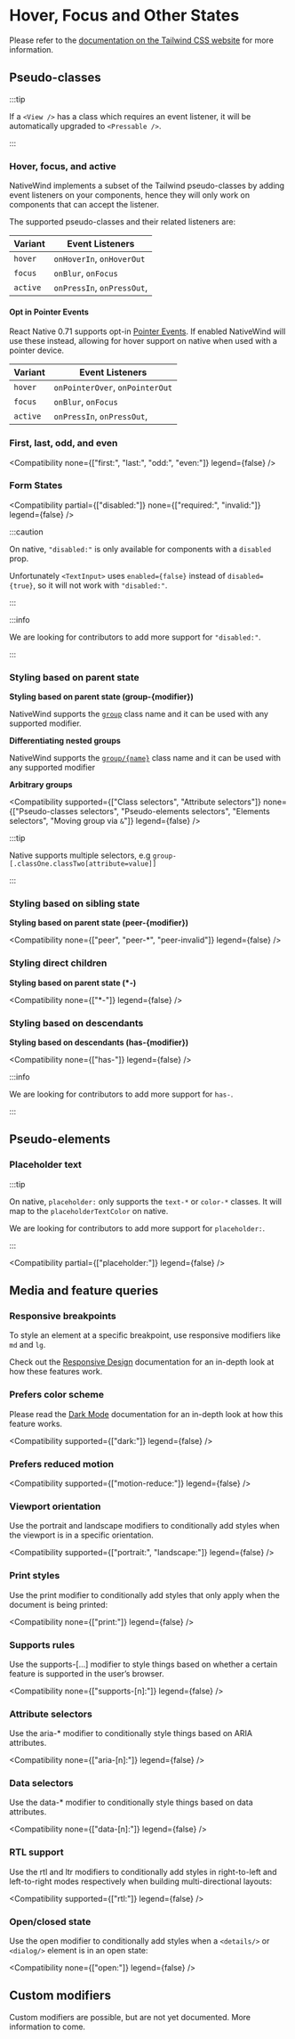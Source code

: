 
# Hover, Focus and Other States

Please refer to the [documentation on the Tailwind CSS website](https://tailwindcss.com/docs/hover-focus-and-other-states) for more information.

## Pseudo-classes <TwDocs href="https://tailwindcss.com/docs/hover-focus-and-other-states#pseudo-classes" />

:::tip

If a `<View />` has a class which requires an event listener, it will be automatically upgraded to `<Pressable />`.

:::

### Hover, focus, and active <TwDocs href="https://tailwindcss.com/docs/hover-focus-and-other-states#hover-focus-and-active" />

NativeWind implements a subset of the Tailwind pseudo-classes by adding event listeners on your components, hence they will only work on components that can accept the listener.

The supported pseudo-classes and their related listeners are:

| Variant  | Event Listeners            |
| -------- | -------------------------- |
| `hover`  | `onHoverIn`, `onHoverOut`  |
| `focus`  | `onBlur`, `onFocus`        |
| `active` | `onPressIn`, `onPressOut`, |

#### Opt in Pointer Events 

React Native 0.71 supports opt-in [Pointer Events](https://reactnative.dev/blog/2023/01/12/version-071#events). If enabled NativeWind will use these instead, allowing for hover support on native when used with a pointer device.

| Variant  | Event Listeners                 |
| -------- | ------------------------------- |
| `hover`  | `onPointerOver`, `onPointerOut` |
| `focus`  | `onBlur`, `onFocus`             |
| `active` | `onPressIn`, `onPressOut`,      |

### First, last, odd, and even <TwDocs href="https://tailwindcss.com/docs/hover-focus-and-other-states#first-last-odd-and-even" />


<Compatibility none={["first:", "last:", "odd:", "even:"]} legend={false} />

### Form States <TwDocs href="https://tailwindcss.com/docs/hover-focus-and-other-states#form-states" />


<Compatibility partial={["disabled:"]} none={["required:", "invalid:"]} legend={false} />

:::caution

On native, `"disabled:"` is only available for components with a `disabled` prop.

Unfortunately `<TextInput>` uses `enabled={false}` instead of `disabled={true}`, so it will not work with `"disabled:"`.

:::

:::info

We are looking for contributors to add more support for `"disabled:"`.

:::


### Styling based on parent state <TwDocs href="https://tailwindcss.com/docs/hover-focus-and-other-states#styling-based-on-parent-state" />

**Styling based on parent state (group-\{modifier\})**

NativeWind supports the [`group`](https://tailwindcss.com/docs/hover-focus-and-other-states#styling-based-on-parent-state) class name and it can be used with any supported modifier.

**Differentiating nested groups**

NativeWind supports the [`group/{name}`](https://tailwindcss.com/docs/hover-focus-and-other-states#differentiating-nested-groups) class name and it can be used with any supported modifier

**Arbitrary groups**

<Compatibility supported={["Class selectors", "Attribute selectors"]} none={["Pseudo-classes selectors", "Pseudo-elements selectors", "Elements selectors", "Moving group via `&`"]} legend={false} />

:::tip

Native supports multiple selectors, e.g `group-[.classOne.classTwo[attribute=value]]`

:::


### Styling based on sibling state <TwDocs href="https://tailwindcss.com/docs/hover-focus-and-other-states#styling-based-on-sibling-state" />

**Styling based on parent state (peer-\{modifier\})**

<Compatibility none={["peer", "peer-*", "peer-invalid"]} legend={false} />

### Styling direct children <TwDocs href="https://tailwindcss.com/docs/hover-focus-and-other-states#styling-direct-children" />

**Styling based on parent state (*-)**

<Compatibility none={["*-"]} legend={false} />

### Styling based on descendants <TwDocs href="https://tailwindcss.com/docs/hover-focus-and-other-states#styling-based-on-descendants" />

**Styling based on descendants (has-\{modifier\})**

<Compatibility none={["has-"]} legend={false} />

:::info

We are looking for contributors to add more support for `has-`.

:::

## Pseudo-elements

### Placeholder text

:::tip

On native, `placeholder:` only supports the `text-*` or `color-*` classes. It will map to the `placeholderTextColor` on native.

We are looking for contributors to add more support for `placeholder:`.

:::

<Compatibility partial={["placeholder:"]} legend={false} />

## Media and feature queries

### Responsive breakpoints

To style an element at a specific breakpoint, use responsive modifiers like `md` and `lg`.

Check out the [Responsive Design](./responsive-design) documentation for an in-depth look at how these features work.

### Prefers color scheme

Please read the [Dark Mode](./dark-mode) documentation for an in-depth look at how this feature works.

<Compatibility supported={["dark:"]} legend={false} />

### Prefers reduced motion

<Compatibility supported={["motion-reduce:"]} legend={false} />

### Viewport orientation

Use the portrait and landscape modifiers to conditionally add styles when the viewport is in a specific orientation.

<Compatibility supported={["portrait:", "landscape:"]} legend={false} />

### Print styles

Use the print modifier to conditionally add styles that only apply when the document is being printed:

<Compatibility none={["print:"]} legend={false} />

### Supports rules

Use the supports-[...] modifier to style things based on whether a certain feature is supported in the user’s browser.

<Compatibility none={["supports-[n]:"]} legend={false} />

### Attribute selectors

Use the aria-\* modifier to conditionally style things based on ARIA attributes.

<Compatibility none={["aria-[n]:"]} legend={false} />

### Data selectors

Use the data-\* modifier to conditionally style things based on data attributes.

<Compatibility none={["data-[n]:"]} legend={false} />

### RTL support

Use the rtl and ltr modifiers to conditionally add styles in right-to-left and left-to-right modes respectively when building multi-directional layouts:

<Compatibility supported={["rtl:"]} legend={false} />

### Open/closed state

Use the open modifier to conditionally add styles when a `<details/>` or `<dialog/>` element is in an open state:

<Compatibility none={["open:"]} legend={false} />

## Custom modifiers

Custom modifiers are possible, but are not yet documented. More information to come.